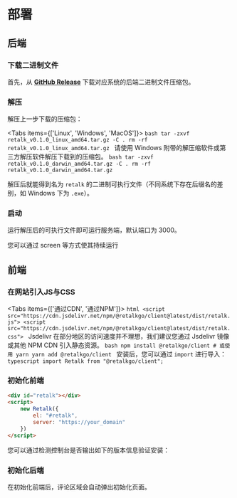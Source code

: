 
# 部署

## 后端

<Steps>

### 下载二进制文件
首先，从 **[GitHub Release](https://github.com/retalkgo/retalk/releases/latest)** 下载对应系统的后端二进制文件压缩包。

### 解压
解压上一步下载的压缩包：

<Tabs items={['Linux', 'Windows', 'MacOS']}>
    <Tab>
        ```bash
        tar -zxvf retalk_v0.1.0_linux_amd64.tar.gz -C .
        rm -rf retalk_v0.1.0_linux_amd64.tar.gz
        ```
    </Tab>
    <Tab>
        请使用 Windows 附带的解压缩软件或第三方解压软件解压下载到的压缩包。
    </Tab>
    <Tab>
        ```bash
        tar -zxvf retalk_v0.1.0_darwin_amd64.tar.gz -C .
        rm -rf retalk_v0.1.0_darwin_amd64.tar.gz
        ```
    </Tab>
</Tabs>

解压后就能得到名为 `retalk` 的二进制可执行文件（不同系统下存在后缀名的差别，如 Windows 下为 `.exe`）。

### 启动

运行解压后的可执行文件即可运行服务端，默认端口为 3000。

<Callout type="info">
  您可以通过 screen 等方式使其持续运行
</Callout>

</Steps>

## 前端

<Steps>

### 在网站引入JS与CSS

<Tabs items={['通过CDN', '通过NPM']}>
    <Tab>
        ```html
        <script src="https://cdn.jsdelivr.net/npm/@retalkgo/client@latest/dist/retalk.js">
        <script src="https://cdn.jsdelivr.net/npm/@retalkgo/client@latest/dist/retalk.css">
        ```
        <Callout type="warning">
                Jsdelivr 在部分地区的访问速度并不理想，我们建议您通过 Jsdelivr 镜像或其他 NPM CDN 引入静态资源。
        </Callout>
    </Tab>
    <Tab>
        ```bash
        npm install @retalkgo/client
        # 或使用 yarn
        yarn add @retalkgo/client
        ```
        安装后，您可以通过 `import` 进行导入：
        ```typescript
        import Retalk from "@retalkgo/client";
        ```
    </Tab>
</Tabs>

### 初始化前端

```html
<div id="retalk"></div>
<script>
    new Retalk({
        el: "#retalk",
        server: "https://your_domain"
    })
</script>
```

您可以通过检测控制台是否输出如下的版本信息验证安装：

<Version />

### 初始化后端

在初始化前端后，评论区域会自动弹出初始化页面。

</Steps>
